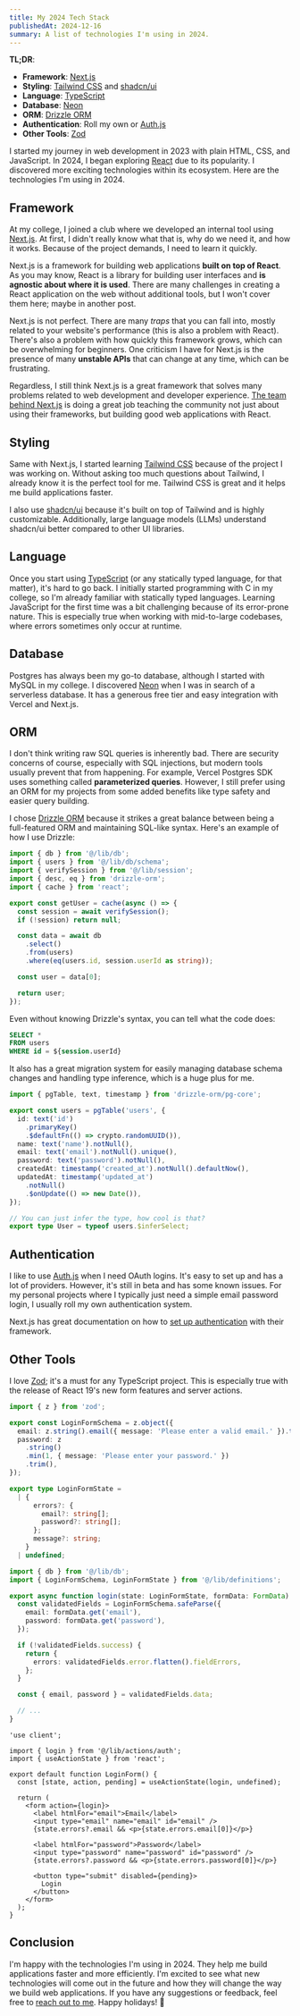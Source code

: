```yaml
---
title: My 2024 Tech Stack
publishedAt: 2024-12-16
summary: A list of technologies I'm using in 2024.
---
```


**TL;DR**:

- **Framework**: [Next.js](https://github.com/vercel/next.js)
- **Styling**: [Tailwind CSS](https://github.com/tailwindlabs/tailwindcss) and [shadcn/ui](https://github.com/shadcn-ui/ui)
- **Language**: [TypeScript](https://github.com/microsoft/TypeScript)
- **Database**: [Neon](https://github.com/neondatabase/neon)
- **ORM**: [Drizzle ORM](https://github.com/drizzle-team/drizzle-orm)
- **Authentication**: Roll my own or [Auth.js](https://github.com/nextauthjs/next-auth)
- **Other Tools**: [Zod](https://github.com/colinhacks/zod)

I started my journey in web development in 2023 with plain HTML, CSS, and JavaScript. In 2024, I began exploring [React](https://github.com/facebook/react) due to its popularity. I discovered more exciting technologies within its ecosystem. Here are the technologies I'm using in 2024.

## Framework

At my college, I joined a club where we developed an internal tool using [Next.js](https://github.com/vercel/next.js). At first, I didn't really know what that is, why do we need it, and how it works. Because of the project demands, I need to learn it quickly.

Next.js is a framework for building web applications **built on top of React**. As you may know, React is a library for building user interfaces and **is agnostic about where it is used**. There are many challenges in creating a React application on the web without additional tools, but I won't cover them here; maybe in another post.

Next.js is not perfect. There are many _traps_ that you can fall into, mostly related to your website's performance (this is also a problem with React). There's also a problem with how quickly this framework grows, which can be overwhelming for beginners. One criticism I have for Next.js is the presence of many **unstable APIs** that can change at any time, which can be frustrating.

Regardless, I still think Next.js is a great framework that solves many problems related to web development and developer experience. [The team behind Next.js](https://vercel.com) is doing a great job teaching the community not just about using their frameworks, but building good web applications with React.

## Styling

Same with Next.js, I started learning [Tailwind CSS](https://github.com/tailwindlabs/tailwindcss) because of the project I was working on. Without asking too much questions about Tailwind, I already know it is the perfect tool for me. Tailwind CSS is great and it helps me build applications faster.

I also use [shadcn/ui](https://github.com/shadcn-ui/ui) because it's built on top of Tailwind and is highly customizable. Additionally, large language models (LLMs) understand shadcn/ui better compared to other UI libraries.

<div className="not-prose">
  <Tweet id="1867958324966343058" />
</div>

## Language

Once you start using [TypeScript](https://github.com/microsoft/TypeScript) (or any statically typed language, for that matter), it's hard to go back. I initially started programming with C in my college, so I'm already familiar with statically typed languages. Learning JavaScript for the first time was a bit challenging because of its error-prone nature. This is especially true when working with mid-to-large codebases, where errors sometimes only occur at runtime.

## Database

Postgres has always been my go-to database, although I started with MySQL in my college. I discovered [Neon](https://github.com/neondatabase/neon) when I was in search of a serverless database. It has a generous free tier and easy integration with Vercel and Next.js.

## ORM

I don't think writing raw SQL queries is inherently bad. There are security concerns of course, especially with SQL injections, but modern tools usually prevent that from happening. For example, Vercel Postgres SDK uses something called **parameterized queries**. However, I still prefer using an ORM for my projects from some added benefits like type safety and easier query building.

I chose [Drizzle ORM](https://github.com/drizzle-team/drizzle-orm) because it strikes a great balance between being a full-featured ORM and maintaining SQL-like syntax. Here's an example of how I use Drizzle:

```typescript
import { db } from '@/lib/db';
import { users } from '@/lib/db/schema';
import { verifySession } from '@/lib/session';
import { desc, eq } from 'drizzle-orm';
import { cache } from 'react';

export const getUser = cache(async () => {
  const session = await verifySession();
  if (!session) return null;

  const data = await db
    .select()
    .from(users)
    .where(eq(users.id, session.userId as string));

  const user = data[0];

  return user;
});
```

Even without knowing Drizzle's syntax, you can tell what the code does:

```sql
SELECT *
FROM users
WHERE id = ${session.userId}
```

It also has a great migration system for easily managing database schema changes and handling type inference, which is a huge plus for me.

```typescript
import { pgTable, text, timestamp } from 'drizzle-orm/pg-core';

export const users = pgTable('users', {
  id: text('id')
    .primaryKey()
    .$defaultFn(() => crypto.randomUUID()),
  name: text('name').notNull(),
  email: text('email').notNull().unique(),
  password: text('password').notNull(),
  createdAt: timestamp('created_at').notNull().defaultNow(),
  updatedAt: timestamp('updated_at')
    .notNull()
    .$onUpdate(() => new Date()),
});

// You can just infer the type, how cool is that?
export type User = typeof users.$inferSelect;
```

## Authentication

I like to use [Auth.js](https://github.com/nextauthjs/next-auth) when I need OAuth logins. It's easy to set up and has a lot of providers. However, it's still in beta and has some known issues. For my personal projects where I typically just need a simple email password login, I usually roll my own authentication system.

Next.js has great documentation on how to [set up authentication](https://nextjs.org/docs/app/building-your-application/authentication) with their framework.

## Other Tools

I love [Zod](https://github.com/colinhacks/zod); it's a must for any TypeScript project. This is especially true with the release of React 19's new form features and server actions.

```typescript
import { z } from 'zod';

export const LoginFormSchema = z.object({
  email: z.string().email({ message: 'Please enter a valid email.' }).trim(),
  password: z
    .string()
    .min(1, { message: 'Please enter your password.' })
    .trim(),
});

export type LoginFormState =
  | {
      errors?: {
        email?: string[];
        password?: string[];
      };
      message?: string;
    }
  | undefined;
```

```typescript
import { db } from '@/lib/db';
import { LoginFormSchema, LoginFormState } from '@/lib/definitions';

export async function login(state: LoginFormState, formData: FormData) {
  const validatedFields = LoginFormSchema.safeParse({
    email: formData.get('email'),
    password: formData.get('password'),
  });

  if (!validatedFields.success) {
    return {
      errors: validatedFields.error.flatten().fieldErrors,
    };
  }

  const { email, password } = validatedFields.data;

  // ...
}
```

```tsx
'use client';

import { login } from '@/lib/actions/auth';
import { useActionState } from 'react';

export default function LoginForm() {
  const [state, action, pending] = useActionState(login, undefined);

  return (
    <form action={login}>
      <label htmlFor="email">Email</label>
      <input type="email" name="email" id="email" />
      {state.errors?.email && <p>{state.errors.email[0]}</p>}

      <label htmlFor="password">Password</label>
      <input type="password" name="password" id="password" />
      {state.errors?.password && <p>{state.errors.password[0]}</p>}

      <button type="submit" disabled={pending}>
        Login
      </button>
    </form>
  );
}
```

## Conclusion

I'm happy with the technologies I'm using in 2024. They help me build applications faster and more efficiently. I'm excited to see what new technologies will come out in the future and how they will change the way we build web applications. If you have any suggestions or feedback, feel free to [reach out to me](/contact). Happy holidays! 🎄
